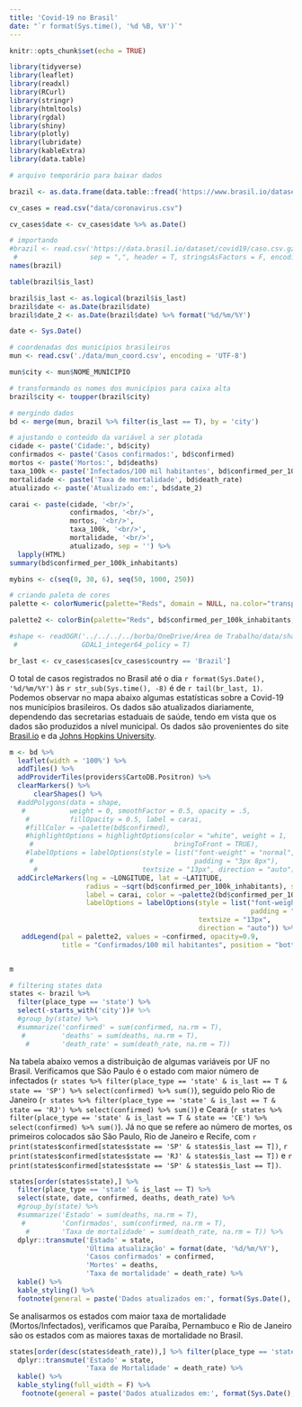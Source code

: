 ```yaml
---
title: 'Covid-19 no Brasil'
date: "`r format(Sys.time(), '%d %B, %Y')`"
---
```


<style>
.html-widget {
    margin: auto;
}
</style>

```r
knitr::opts_chunk$set(echo = TRUE)
```

```r
library(tidyverse)
library(leaflet)
library(readxl)
library(RCurl)
library(stringr)
library(htmltools)
library(rgdal)
library(shiny)
library(plotly)
library(lubridate)
library(kableExtra)
library(data.table)
```


```r
# arquivo temporário para baixar dados

brazil <- as.data.frame(data.table::fread('https://www.brasil.io/dataset/covid19/caso?format=csv'))

cv_cases = read.csv("data/coronavirus.csv")

cv_cases$date <- cv_cases$date %>% as.Date()

# importando
#brazil <- read.csv('https://data.brasil.io/dataset/covid19/caso.csv.gz',
 #                  sep = ",", header = T, stringsAsFactors = F, encoding = 'UTF-8')
names(brazil)

table(brazil$is_last)

brazil$is_last <- as.logical(brazil$is_last)
brazil$date <- as.Date(brazil$date)
brazil$date_2 <- as.Date(brazil$date) %>% format('%d/%m/%Y')

date <- Sys.Date()

```


```r
# coordenadas dos municípios brasileiros
mun <- read.csv('./data/mun_coord.csv', encoding = 'UTF-8')

mun$city <- mun$NOME_MUNICIPIO

# transformando os nomes dos municípios para caixa alta
brazil$city <- toupper(brazil$city)

# mergindo dados
bd <- merge(mun, brazil %>% filter(is_last == T), by = 'city')

# ajustando o conteúdo da variável a ser plotada
cidade <- paste('Cidade:', bd$city)
confirmados <- paste('Casos confirmados:', bd$confirmed)
mortos <- paste('Mortos:', bd$deaths)
taxa_100k <- paste('Infectados/100 mil habitantes', bd$confirmed_per_100k_inhabitants)
mortalidade <- paste('Taxa de mortalidade', bd$death_rate)
atualizado <- paste('Atualizado em:', bd$date_2)

carai <- paste(cidade, '<br/>',
               confirmados, '<br/>',
               mortos, '<br/>',
               taxa_100k, '<br/>',
               mortalidade, '<br/>', 
               atualizado, sep = '') %>%
  lapply(HTML)
summary(bd$confirmed_per_100k_inhabitants)

mybins <- c(seq(0, 30, 6), seq(50, 1000, 250))

# criando paleta de cores
palette <- colorNumeric(palette="Reds", domain = NULL, na.color="transparent")

palette2 <- colorBin(palette="Reds", bd$confirmed_per_100k_inhabitants,  mybins, pretty = F)

#shape <- readOGR('../../../../borba/OneDrive/Área de Trabalho/data/shapefiles/br/BRMUE250GC_SIR.shp',
 #                GDAL1_integer64_policy = T)

br_last <- cv_cases$cases[cv_cases$country == 'Brazil']

```

O total de casos registrados no Brasil até o dia `r format(Sys.Date(), '%d/%m/%Y')` às `r str_sub(Sys.time(), -8)` é de `r tail(br_last, 1)`. Podemos observar no mapa abaixo algumas estatísticas sobre a Covid-19 nos municípios brasileiros. Os dados são atualizados diariamente, dependendo das secretarias estaduais de saúde, tendo em vista que os dados são produzidos a nível municipal. Os dados são provenientes do site [Brasil.io](https://www.brasil.io/home) e da [Johns Hopkins University](http://raw.githubusercontent.com/CSSEGISandData/COVID-19/master/csse_covid_19_data/csse_covid_19_time_series/time_series_covid19_confirmed_global.csv). 

```r

m <- bd %>%
  leaflet(width = '100%') %>% 
  addTiles() %>%
  addProviderTiles(providers$CartoDB.Positron) %>%
  clearMarkers() %>%
      clearShapes() %>%
  #addPolygons(data = shape,
   #           weight = 0, smoothFactor = 0.5, opacity = .5, 
    #          fillOpacity = 0.5, label = carai,
    #fillColor = ~palette(bd$confirmed),
    #highlightOptions = highlightOptions(color = "white", weight = 1, 
     #                                   bringToFront = TRUE),
    #labelOptions = labelOptions(style = list("font-weight" = "normal", 
     #                                        padding = "3px 8px"), 
      #                          textsize = "13px", direction = "auto")) 
  addCircleMarkers(lng = ~LONGITUDE, lat = ~LATITUDE,
                   radius = ~sqrt(bd$confirmed_per_100k_inhabitants), stroke = FALSE, fillOpacity = 0.5,
                   label = carai, color = ~palette2(bd$confirmed_per_100k_inhabitants),
                   labelOptions = labelOptions(style = list("font-weight" = "normal", 
                                                            padding = "3px 8px"), 
                                               textsize = "13px", 
                                               direction = "auto")) %>%
   addLegend(pal = palette2, values = ~confirmed, opacity=0.9, 
             title = "Confirmados/100 mil habitantes", position = "bottomright" )


m

```

```r

# filtering states data
states <- brazil %>% 
  filter(place_type == 'state') %>%
  select(-starts_with('city'))# %>%
  #group_by(state) %>%
  #summarize('confirmed' = sum(confirmed, na.rm = T),
   #         'deaths' = sum(deaths, na.rm = T),
    #        'death_rate' = sum(death_rate, na.rm = T))

```


Na tabela abaixo vemos a distribuição de algumas variáveis por UF no Brasil. Verificamos que São Paulo é o estado com maior número de infectados (`r states %>% filter(place_type == 'state' & is_last == T & state == 'SP') %>% select(confirmed) %>% sum()`), seguido pelo Rio de Janeiro (`r states %>% filter(place_type == 'state' & is_last == T & state == 'RJ') %>% select(confirmed) %>% sum()`) e Ceará (`r states %>% filter(place_type == 'state' & is_last == T & state == 'CE') %>% select(confirmed) %>% sum()`). Já no que se refere ao número de mortes, os primeiros colocados são São Paulo, Rio de Janeiro e Recife, com `r print(states$confirmed[states$state == 'SP' & states$is_last == T])`, `r print(states$confirmed[states$state == 'RJ' & states$is_last == T])` e `r print(states$confirmed[states$state == 'SP' & states$is_last == T])`. 

```r
states[order(states$state),] %>%
  filter(place_type == 'state' & is_last == T) %>%
  select(state, date, confirmed, deaths, death_rate) %>%
  #group_by(state) %>%
  #summarize('Estado' = sum(deaths, na.rm = T),
   #         'Confirmados', sum(confirmed, na.rm = T),
    #        'Taxa de mortalidade' = sum(death_rate, na.rm = T)) %>%
  dplyr::transmute('Estado' = state,
                   'Última atualização' = format(date, '%d/%m/%Y'),
                   'Casos confirmados' = confirmed,
                   'Mortes' = deaths,
                   'Taxa de mortalidade' = death_rate) %>%
  kable() %>%
  kable_styling() %>%
  footnote(general = paste('Dados atualizados em:', format(Sys.Date(), '%d/%m/%Y'), 'às', str_sub(Sys.time(), -9)))

```

Se analisarmos os estados com maior taxa de mortalidade (Mortos/Infectados), verificamos que Paraíba, Pernambuco e Rio de Janeiro são os estados com as maiores taxas de mortalidade no Brasil.

```r
states[order(desc(states$death_rate)),] %>% filter(place_type == 'state' & is_last == T) %>% dplyr::select(state, death_rate) %>% head(3) %>%
  dplyr::transmute('Estado' = state,
                   'Taxa de Mortalidade' = death_rate) %>%
  kable() %>%
  kable_styling(full_width = F) %>%
   footnote(general = paste('Dados atualizados em:', format(Sys.Date(), '%d/%m/%Y'), 'às', str_sub(Sys.time(), -9)))
```



